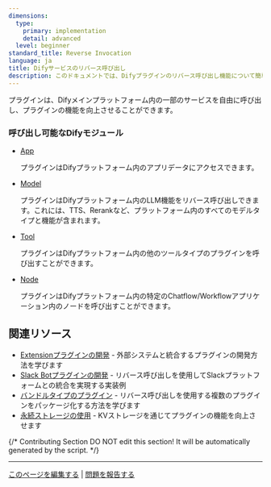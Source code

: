 ```yaml
---
dimensions:
  type:
    primary: implementation
    detail: advanced
  level: beginner
standard_title: Reverse Invocation
language: ja
title: Difyサービスのリバース呼び出し
description: このドキュメントでは、Difyプラグインのリバース呼び出し機能について簡単に説明します。この機能は、プラグインがDifyメインプラットフォーム内の指定されたサービスを呼び出すことを可能にします。本文書では、呼び出し可能なモジュールとして、App（アプリデータへのアクセス）、Model（プラットフォーム内のモデル機能の呼び出し）、Tool（プラットフォーム内の他のツールプラグインの呼び出し）、Node（Chatflow/Workflowアプリケーション内のノード呼び出し）の4つのカテゴリをリストアップしています。
---
```


プラグインは、Difyメインプラットフォーム内の一部のサービスを自由に呼び出し、プラグインの機能を向上させることができます。

### 呼び出し可能なDifyモジュール

*   [App](/plugin-dev-ja/9242-reverse-invocation-app)

    プラグインはDifyプラットフォーム内のアプリデータにアクセスできます。
*   [Model](/plugin-dev-ja/9242-reverse-invocation-model)

    プラグインはDifyプラットフォーム内のLLM機能をリバース呼び出しできます。これには、TTS、Rerankなど、プラットフォーム内のすべてのモデルタイプと機能が含まれます。
*   [Tool](/plugin-dev-ja/9242-reverse-invocation-tool)

    プラグインはDifyプラットフォーム内の他のツールタイプのプラグインを呼び出すことができます。
*   [Node](/plugin-dev-ja/9243-reverse-invocation-node)

    プラグインはDifyプラットフォーム内の特定のChatflow/Workflowアプリケーション内のノードを呼び出すことができます。

## 関連リソース

- [Extensionプラグインの開発](/plugin-dev-ja/9231-extension-plugin) - 外部システムと統合するプラグインの開発方法を学びます
- [Slack Botプラグインの開発](/plugin-dev-ja/0432-develop-a-slack-bot-plugin) - リバース呼び出しを使用してSlackプラットフォームとの統合を実現する実装例
- [バンドルタイプのプラグイン](/plugin-dev-ja/9241-bundle) - リバース呼び出しを使用する複数のプラグインをパッケージ化する方法を学びます
- [永続ストレージの使用](/plugin-dev-ja/0411-persistent-storage-kv) - KVストレージを通じてプラグインの機能を向上させます

{/*
Contributing Section
DO NOT edit this section!
It will be automatically generated by the script.
*/}

---

[このページを編集する](https://github.com/langgenius/dify-docs/edit/main/plugin-dev-ja/9241-reverse-invocation.mdx) | [問題を報告する](https://github.com/langgenius/dify-docs/issues/new?template=docs.yml)

